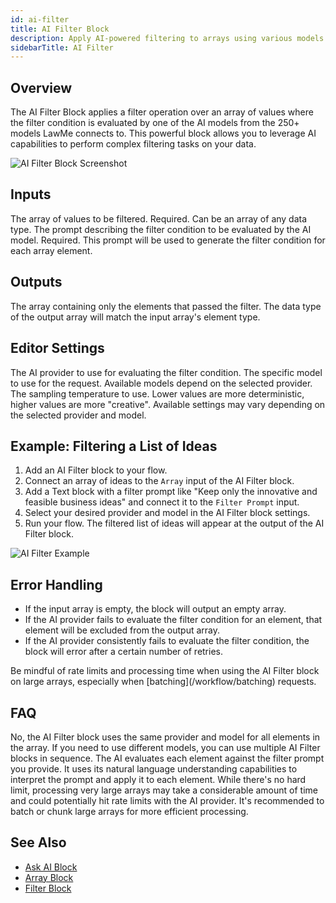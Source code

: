 ```yaml
---
id: ai-filter
title: AI Filter Block
description: Apply AI-powered filtering to arrays using various models and providers
sidebarTitle: AI Filter
---
```


## Overview

The AI Filter Block applies a filter operation over an array of values where the filter condition is evaluated by one of the AI models from the 250+ models LawMe connects to. This powerful block allows you to leverage AI capabilities to perform complex filtering tasks on your data.

<Frame>
  <img src="/images/ai-filter-block.png" alt="AI Filter Block Screenshot" />
</Frame>

## Inputs

<ParamField path="Array" type="any[]">
  The array of values to be filtered. Required. Can be an array of any data type.
</ParamField>

<ParamField path="Filter Prompt" type="string">
  The prompt describing the filter condition to be evaluated by the AI model. Required. This prompt will be used to generate the filter condition for each array element.
</ParamField>

## Outputs

<ResponseField name="Filtered Array" type="any[]">
  The array containing only the elements that passed the filter. The data type of the output array will match the input array's element type.
</ResponseField>

## Editor Settings

<ParamField path="Provider" type="string" default="OpenAI">
  The AI provider to use for evaluating the filter condition.
</ParamField>

<ParamField path="Model" type="string" default="GPT-3.5-turbo">
  The specific model to use for the request. Available models depend on the selected provider.
</ParamField>

<ParamField path="Temperature" type="number" default={0.7}>
  The sampling temperature to use. Lower values are more deterministic, higher values are more "creative".
</ParamField>

<Note>
  Available settings may vary depending on the selected provider and model.
</Note>

## Example: Filtering a List of Ideas

1. Add an AI Filter block to your flow.
2. Connect an array of ideas to the `Array` input of the AI Filter block.
3. Add a Text block with a filter prompt like "Keep only the innovative and feasible business ideas" and connect it to the `Filter Prompt` input.
4. Select your desired provider and model in the AI Filter block settings.
5. Run your flow. The filtered list of ideas will appear at the output of the AI Filter block.

<Frame>
  <img src="/images/ai-filter-example.png" alt="AI Filter Example" />
</Frame>

## Error Handling

- If the input array is empty, the block will output an empty array.
- If the AI provider fails to evaluate the filter condition for an element, that element will be excluded from the output array.
- If the AI provider consistently fails to evaluate the filter condition, the block will error after a certain number of retries.

<Warning>
  Be mindful of rate limits and processing time when using the AI Filter block on large arrays, especially when [batching](/workflow/batching) requests.
</Warning>

## FAQ

<AccordionGroup>
  <Accordion title="Can I use different AI models for different elements in the array?">
    No, the AI Filter block uses the same provider and model for all elements in the array. If you need to use different models, you can use multiple AI Filter blocks in sequence.
  </Accordion>

  <Accordion title="How does the AI determine whether an element passes the filter?">
    The AI evaluates each element against the filter prompt you provide. It uses its natural language understanding capabilities to interpret the prompt and apply it to each element.
  </Accordion>

  <Accordion title="Is there a limit to the size of the input array?">
    While there's no hard limit, processing very large arrays may take a considerable amount of time and could potentially hit rate limits with the AI provider. It's recommended to batch or chunk large arrays for more efficient processing.
  </Accordion>
</AccordionGroup>

## See Also

- [Ask AI Block](/block-reference/ai/ask-ai)
- [Array Block](/block-reference/data/array)
- [Filter Block](/block-reference/modifiers/filter)
